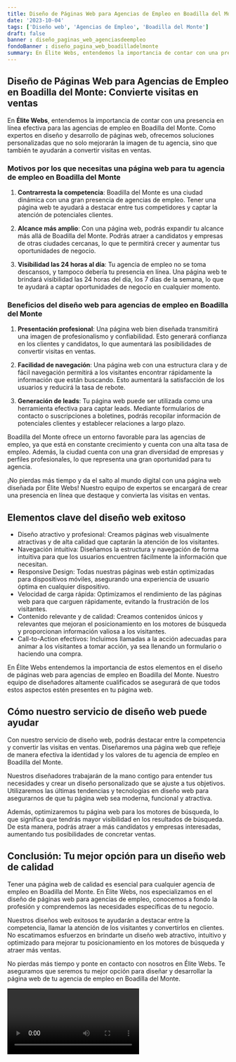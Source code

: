 ```yaml
---
title: Diseño de Páginas Web para Agencias de Empleo en Boadilla del Monte
date: '2023-10-04'
tags: ['Diseño web', 'Agencias de Empleo', 'Boadilla del Monte']
draft: false
banner : diseño_paginas_web_agenciasdeempleo
fondoBanner : diseño_pagina_web_boadilladelmonte
summary: En Élite Webs, entendemos la importancia de contar con una presencia en línea efectiva para las agencias de empleo en Boadilla del Monte. Como expertos en diseño y desarrollo de páginas web, ofrecemos soluciones personalizadas que no solo mejorarán la imagen de tu agencia, sino que también te ayudarán a convertir visitas en ventas.
---
```


## Diseño de Páginas Web para Agencias de Empleo en Boadilla del Monte: Convierte visitas en ventas

En **Élite Webs**, entendemos la importancia de contar con una presencia en línea efectiva para las agencias de empleo en Boadilla del Monte. Como expertos en diseño y desarrollo de páginas web, ofrecemos soluciones personalizadas que no solo mejorarán la imagen de tu agencia, sino que también te ayudarán a convertir visitas en ventas.

### Motivos por los que necesitas una página web para tu agencia de empleo en Boadilla del Monte

1. **Contrarresta la competencia**: Boadilla del Monte es una ciudad dinámica con una gran presencia de agencias de empleo. Tener una página web te ayudará a destacar entre tus competidores y captar la atención de potenciales clientes.

2. **Alcance más amplio**: Con una página web, podrás expandir tu alcance más allá de Boadilla del Monte. Podrás atraer a candidatos y empresas de otras ciudades cercanas, lo que te permitirá crecer y aumentar tus oportunidades de negocio.

3. **Visibilidad las 24 horas al día**: Tu agencia de empleo no se toma descansos, y tampoco debería tu presencia en línea. Una página web te brindará visibilidad las 24 horas del día, los 7 días de la semana, lo que te ayudará a captar oportunidades de negocio en cualquier momento.

### Beneficios del diseño web para agencias de empleo en Boadilla del Monte

1. **Presentación profesional**: Una página web bien diseñada transmitirá una imagen de profesionalismo y confiabilidad. Esto generará confianza en los clientes y candidatos, lo que aumentará las posibilidades de convertir visitas en ventas.

2. **Facilidad de navegación**: Una página web con una estructura clara y de fácil navegación permitirá a los visitantes encontrar rápidamente la información que están buscando. Esto aumentará la satisfacción de los usuarios y reducirá la tasa de rebote.

3. **Generación de leads**: Tu página web puede ser utilizada como una herramienta efectiva para captar leads. Mediante formularios de contacto o suscripciones a boletines, podrás recopilar información de potenciales clientes y establecer relaciones a largo plazo.

Boadilla del Monte ofrece un entorno favorable para las agencias de empleo, ya que está en constante crecimiento y cuenta con una alta tasa de empleo. Además, la ciudad cuenta con una gran diversidad de empresas y perfiles profesionales, lo que representa una gran oportunidad para tu agencia.

¡No pierdas más tiempo y da el salto al mundo digital con una página web diseñada por Élite Webs! Nuestro equipo de expertos se encargará de crear una presencia en línea que destaque y convierta las visitas en ventas.

<GifSeo />

<Cta />

## Elementos clave del diseño web exitoso

- Diseño atractivo y profesional: Creamos páginas web visualmente atractivas y de alta calidad que captarán la atención de los visitantes.
- Navegación intuitiva: Diseñamos la estructura y navegación de forma intuitiva para que los usuarios encuentren fácilmente la información que necesitan.
- Responsive Design: Todas nuestras páginas web están optimizadas para dispositivos móviles, asegurando una experiencia de usuario óptima en cualquier dispositivo.
- Velocidad de carga rápida: Optimizamos el rendimiento de las páginas web para que carguen rápidamente, evitando la frustración de los visitantes.
- Contenido relevante y de calidad: Creamos contenidos únicos y relevantes que mejoran el posicionamiento en los motores de búsqueda y proporcionan información valiosa a los visitantes.
- Call-to-Action efectivos: Incluimos llamadas a la acción adecuadas para animar a los visitantes a tomar acción, ya sea llenando un formulario o haciendo una compra.

En Élite Webs entendemos la importancia de estos elementos en el diseño de páginas web para agencias de empleo en Boadilla del Monte. Nuestro equipo de diseñadores altamente cualificados se asegurará de que todos estos aspectos estén presentes en tu página web.

## Cómo nuestro servicio de diseño web puede ayudar

Con nuestro servicio de diseño web, podrás destacar entre la competencia y convertir las visitas en ventas. Diseñaremos una página web que refleje de manera efectiva la identidad y los valores de tu agencia de empleo en Boadilla del Monte.

Nuestros diseñadores trabajarán de la mano contigo para entender tus necesidades y crear un diseño personalizado que se ajuste a tus objetivos. Utilizaremos las últimas tendencias y tecnologías en diseño web para asegurarnos de que tu página web sea moderna, funcional y atractiva.

Además, optimizaremos tu página web para los motores de búsqueda, lo que significa que tendrás mayor visibilidad en los resultados de búsqueda. De esta manera, podrás atraer a más candidatos y empresas interesadas, aumentando tus posibilidades de concretar ventas.

## Conclusión: Tu mejor opción para un diseño web de calidad

Tener una página web de calidad es esencial para cualquier agencia de empleo en Boadilla del Monte. En Élite Webs, nos especializamos en el diseño de páginas web para agencias de empleo, conocemos a fondo la profesión y comprendemos las necesidades específicas de tu negocio.

Nuestros diseños web exitosos te ayudarán a destacar entre la competencia, llamar la atención de los visitantes y convertirlos en clientes. No escatimamos esfuerzos en brindarte un diseño web atractivo, intuitivo y optimizado para mejorar tu posicionamiento en los motores de búsqueda y atraer más ventas.

No pierdas más tiempo y ponte en contacto con nosotros en Élite Webs. Te aseguramos que seremos tu mejor opción para diseñar y desarrollar la página web de tu agencia de empleo en Boadilla del Monte.

<Video />

<CtaBot job='Agencias de Empleo' city='Boadilla del Monte'/>

<Gmaps query='Boadilla del Monte+españa+maps' />